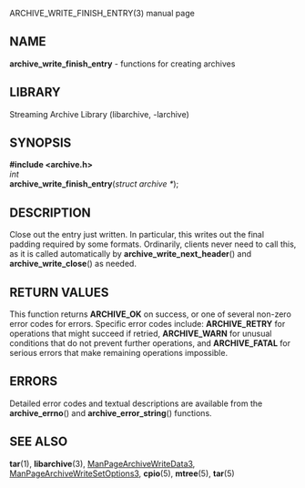 ARCHIVE_WRITE_FINISH_ENTRY(3) manual page 
== NAME == 
'''archive_write_finish_entry''' 
- functions for creating archives 
== LIBRARY == 
Streaming Archive Library (libarchive, -larchive) 
== SYNOPSIS == 
'''<nowiki>#include <archive.h></nowiki>''' 
<br> 
''int'' 
<br> 
'''archive_write_finish_entry'''(''struct archive *''); 
== DESCRIPTION == 
Close out the entry just written. 
In particular, this writes out the final padding required by some formats. 
Ordinarily, clients never need to call this, as it 
is called automatically by 
'''archive_write_next_header'''() 
and 
'''archive_write_close'''() 
as needed. 
== RETURN VALUES == 
This function returns 
'''ARCHIVE_OK''' 
on success, or one of several non-zero 
error codes for errors. 
Specific error codes include: 
'''ARCHIVE_RETRY''' 
for operations that might succeed if retried, 
'''ARCHIVE_WARN''' 
for unusual conditions that do not prevent further operations, and 
'''ARCHIVE_FATAL''' 
for serious errors that make remaining operations impossible. 
== ERRORS == 
Detailed error codes and textual descriptions are available from the 
'''archive_errno'''() 
and 
'''archive_error_string'''() 
functions. 
== SEE ALSO == 
'''tar'''(1), 
'''libarchive'''(3), 
[[ManPageArchiveWriteData3]], 
[[ManPageArchiveWriteSetOptions3]], 
'''cpio'''(5), 
'''mtree'''(5), 
'''tar'''(5) 
